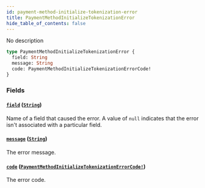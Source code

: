 ```yaml
---
id: payment-method-initialize-tokenization-error
title: PaymentMethodInitializeTokenizationError
hide_table_of_contents: false
---
```


No description

```graphql
type PaymentMethodInitializeTokenizationError {
  field: String
  message: String
  code: PaymentMethodInitializeTokenizationErrorCode!
}
```

### Fields

#### [`field`](#) ([`String`](../../../developer/api-reference/scalars/string))

Name of a field that caused the error. A value of `null` indicates that the error isn't associated with a particular field.

#### [`message`](#) ([`String`](../../../developer/api-reference/scalars/string))

The error message.

#### [`code`](#) ([`PaymentMethodInitializeTokenizationErrorCode!`](../../../developer/api-reference/enums/payment-method-initialize-tokenization-error-code))

The error code.
